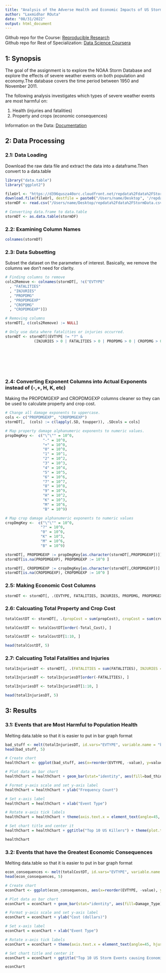 ```yaml
---
title: "Analysis of the Adverse Health and Economic Impacts of US Storms"
author: "Laxmidhar ROuta"
date: "08/31/2022"
output: html_document
---
```


Github repo for the Course: [Reproducible Research](https://github.com/Laxmi530/filehash/tree/main/project2)
</br>
Github repo for Rest of Specialization: [Data Science Coursera](https://github.com/Laxmi530/filehash)

## 1: Synopsis
The goal of the assignment is to explore the NOAA Storm Database and explore the effects of severe weather events on both population and economy.The database covers the time period between 1950 and November 2011.

The following analysis investigates which types of severe weather events are most harmful on:

1. Health (injuries and fatalities) 
2. Property and crops (economic consequences)

Information on the Data: [Documentation](https://d396qusza40orc.cloudfront.net/repdata%2Fpeer2_doc%2Fpd01016005curr.pdf)

## 2: Data Processing

### 2.1: Data Loading

Download the raw data file and extract the data into a dataframe.Then convert to a data.table
```r
library("data.table")
library("ggplot2")

fileUrl <- "https://d396qusza40orc.cloudfront.net/repdata%2Fdata%2FStormData.csv.bz2"
download.file(fileUrl, destfile = paste0("/Users/name/Desktop", '/repdata%2Fdata%2FStormData.csv.bz2'))
stormDF <- read.csv("/Users/name/Desktop/repdata%2Fdata%2FStormData.csv.bz2")

# Converting data.frame to data.table
stormDT <- as.data.table(stormDF)
```

### 2.2: Examining Column Names

```r
colnames(stormDT)
```

### 2.3: Data Subsetting

Subset the dataset on the parameters of interest. Basically, we remove the columns we don't need for clarity. 
```r

# Finding columns to remove
cols2Remove <- colnames(stormDT[, !c("EVTYPE"
  , "FATALITIES"
  , "INJURIES"
  , "PROPDMG"
  , "PROPDMGEXP"
  , "CROPDMG"
  , "CROPDMGEXP")])

# Removing columns
stormDT[, c(cols2Remove) := NULL]

# Only use data where fatalities or injuries occurred.  
stormDT <- stormDT[(EVTYPE != "?" & 
             (INJURIES > 0 | FATALITIES > 0 | PROPDMG > 0 | CROPDMG > 0)), c("EVTYPE"
                                                                            , "FATALITIES"
                                                                            , "INJURIES"
                                                                            , "PROPDMG"
                                                                            , "PROPDMGEXP"
                                                                            , "CROPDMG"
                                                                            , "CROPDMGEXP") ]
```

### 2.4: Converting Exponent Columns into Actual Exponents instead of (-,+, H, K, etc)

Making the PROPDMGEXP and CROPDMGEXP columns cleaner so they can be used to calculate property and crop cost.
```r

# Change all damage exponents to uppercase.
cols <- c("PROPDMGEXP", "CROPDMGEXP")
stormDT[,  (cols) := c(lapply(.SD, toupper)), .SDcols = cols]

# Map property damage alphanumeric exponents to numeric values.
propDmgKey <-  c("\"\"" = 10^0,
                 "-" = 10^0, 
                 "+" = 10^0,
                 "0" = 10^0,
                 "1" = 10^1,
                 "2" = 10^2,
                 "3" = 10^3,
                 "4" = 10^4,
                 "5" = 10^5,
                 "6" = 10^6,
                 "7" = 10^7,
                 "8" = 10^8,
                 "9" = 10^9,
                 "H" = 10^2,
                 "K" = 10^3,
                 "M" = 10^6,
                 "B" = 10^9)

# Map crop damage alphanumeric exponents to numeric values
cropDmgKey <-  c("\"\"" = 10^0,
                "?" = 10^0, 
                "0" = 10^0,
                "K" = 10^3,
                "M" = 10^6,
                "B" = 10^9)

stormDT[, PROPDMGEXP := propDmgKey[as.character(stormDT[,PROPDMGEXP])]]
stormDT[is.na(PROPDMGEXP), PROPDMGEXP := 10^0 ]

stormDT[, CROPDMGEXP := cropDmgKey[as.character(stormDT[,CROPDMGEXP])] ]
stormDT[is.na(CROPDMGEXP), CROPDMGEXP := 10^0 ]
```

### 2.5: Making Economic Cost Columns

```r
stormDT <- stormDT[, .(EVTYPE, FATALITIES, INJURIES, PROPDMG, PROPDMGEXP, propCost = PROPDMG * PROPDMGEXP, CROPDMG, CROPDMGEXP, cropCost = CROPDMG * CROPDMGEXP)]
```

### 2.6: Calcuating Total Property and Crop Cost

```r
totalCostDT <- stormDT[, .(propCost = sum(propCost), cropCost = sum(cropCost), Total_Cost = sum(propCost) + sum(cropCost)), by = .(EVTYPE)]

totalCostDT <- totalCostDT[order(-Total_Cost), ]

totalCostDT <- totalCostDT[1:10, ]

head(totalCostDT, 5)
```

### 2.7: Calcuating Total Fatalities and Injuries

```r
totalInjuriesDT <- stormDT[, .(FATALITIES = sum(FATALITIES), INJURIES = sum(INJURIES), totals = sum(FATALITIES) + sum(INJURIES)), by = .(EVTYPE)]

totalInjuriesDT <- totalInjuriesDT[order(-FATALITIES), ]

totalInjuriesDT <- totalInjuriesDT[1:10, ]

head(totalInjuriesDT, 5)
```

## 3: Results

### 3.1: Events that are Most Harmful to Population Health

Melting data.table so that it is easier to put in bar graph format 
```r
bad_stuff <- melt(totalInjuriesDT, id.vars="EVTYPE", variable.name = "bad_thing")
head(bad_stuff, 5)
```

```r
# Create chart
healthChart <- ggplot(bad_stuff, aes(x=reorder(EVTYPE, -value), y=value))

# Plot data as bar chart
healthChart = healthChart + geom_bar(stat="identity", aes(fill=bad_thing), position="dodge")

# Format y-axis scale and set y-axis label
healthChart = healthChart + ylab("Frequency Count") 

# Set x-axis label
healthChart = healthChart + xlab("Event Type") 

# Rotate x-axis tick labels 
healthChart = healthChart + theme(axis.text.x = element_text(angle=45, hjust=1))

# Set chart title and center it
healthChart = healthChart + ggtitle("Top 10 US Killers") + theme(plot.title = element_text(hjust = 0.5))

healthChart
```

### 3.2: Events that have the Greatest Economic Consequences

Melting data.table so that it is easier to put in bar graph format 
```r
econ_consequences <- melt(totalCostDT, id.vars="EVTYPE", variable.name = "Damage_Type")
head(econ_consequences, 5)
```

```r
# Create chart
econChart <- ggplot(econ_consequences, aes(x=reorder(EVTYPE, -value), y=value))

# Plot data as bar chart
econChart = econChart + geom_bar(stat="identity", aes(fill=Damage_Type), position="dodge")

# Format y-axis scale and set y-axis label
econChart = econChart + ylab("Cost (dollars)") 

# Set x-axis label
econChart = econChart + xlab("Event Type") 

# Rotate x-axis tick labels 
econChart = econChart + theme(axis.text.x = element_text(angle=45, hjust=1))

# Set chart title and center it
econChart = econChart + ggtitle("Top 10 US Storm Events causing Economic Consequences") + theme(plot.title = element_text(hjust = 0.5))

econChart
```
